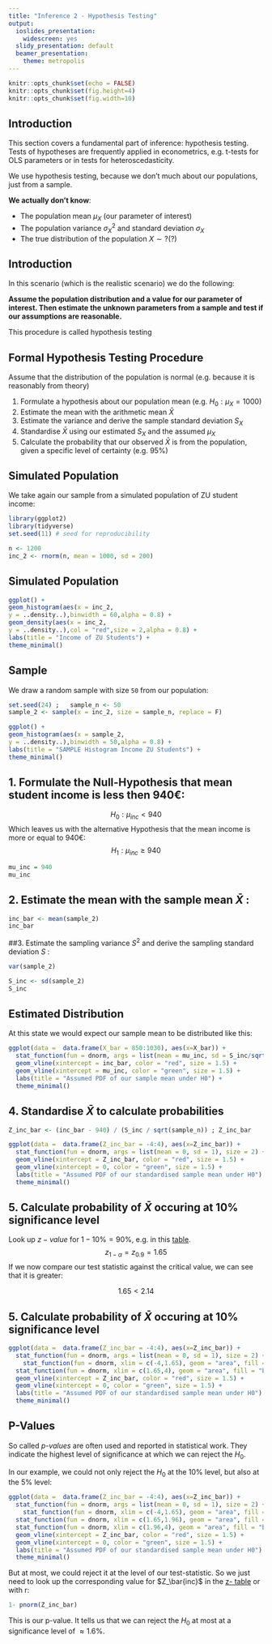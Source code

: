 ```yaml
---
title: "Inference 2 - Hypothesis Testing"
output:
  ioslides_presentation:
    widescreen: yes
  slidy_presentation: default
  beamer_presentation:
    theme: metropolis
---
```


```r
knitr::opts_chunk$set(echo = FALSE)
knitr::opts_chunk$set(fig.height=4)
knitr::opts_chunk$set(fig.width=10)
```

## Introduction

This section covers a fundamental part of inference: hypothesis testing. Tests of hypotheses are frequently applied in econometrics, e.g. t-tests for OLS parameters or in tests for heteroscedasticity.

We use hypothesis testing, because we don't much about our populations, just from a sample.

**We actually don't know**:

- The population mean $\mu_X$ (our parameter of interest)
- The population variance $\sigma^2_X$ and standard deviation $\sigma_X$
- The true distribution of the population $X \sim ?(?)$

## Introduction

In this scenario (which is the realistic scenario) we do the following:

**Assume the population distribution and a value for our parameter of interest. Then estimate the unknown parameters from a sample and test if our assumptions are reasonable.**

This procedure is called hypothesis testing

## Formal Hypothesis Testing Procedure

Assume that the distribution of the population is normal (e.g. because it is reasonably from theory)

1. Formulate a hypothesis about our population mean (e.g. $H_0:\mu_X = 1000$)
2. Estimate the mean with the arithmetic mean $\bar{X}$
3. Estimate the variance and derive the sample standard deviation $S_X$
4. Standardise $\bar{X}$ using our estimated $S_X$ and the assumed $\mu_X$
5. Calculate the probability that our observed $\bar{X}$ is from the population, given a specific level of certainty (e.g. $95 \%$)

## Simulated Population

We take again our sample from a simulated population of ZU student income:

```r
library(ggplot2)
library(tidyverse)
set.seed(11) # seed for reproducibility

n <- 1200
inc_2 <- rnorm(n, mean = 1000, sd = 200)
```

## Simulated Population

```r
ggplot() +
geom_histogram(aes(x = inc_2,
y = ..density..),binwidth = 60,alpha = 0.8) +
geom_density(aes(x = inc_2,
y = ..density..),col = "red",size = 2,alpha = 0.8) +
labs(title = "Income of ZU Students") +
theme_minimal()

```

## Sample

We draw a random sample with size `50` from our population:

```r
set.seed(24) ;   sample_n <- 50
sample_2 <- sample(x = inc_2, size = sample_n, replace = F)
```


```r
ggplot() +
geom_histogram(aes(x = sample_2,
y = ..density..),binwidth = 50,alpha = 0.8) +
labs(title = "SAMPLE Histogram Income ZU Students") +
theme_minimal()
```



## 1. Formulate the Null-Hypothesis that mean student income is less then $940 €$:
$$ H_0 : \mu_{inc} < 940  $$
Which leaves us with the alternative Hypothesis that the mean income is more or equal to $940€$:
$$ H_1: \mu_{inc} \geq 940 $$
```r
mu_inc = 940
mu_inc
```

## 2. Estimate the mean with the sample mean $\bar{X}$ :
```r
inc_bar <- mean(sample_2)
inc_bar
```

##3. Estimate the sampling variance $S^2$ and derive the sampling standard deviation $S$ :
```r
var(sample_2)
```
```r
S_inc <- sd(sample_2)
S_inc
```

## Estimated Distribution

At this state we would expect our sample mean to be distributed like this:

```r
ggplot(data =  data.frame(X_bar = 850:1030), aes(x=X_bar)) +
  stat_function(fun = dnorm, args = list(mean = mu_inc, sd = S_inc/sqrt(sample_n)), size = 2) +
  geom_vline(xintercept = inc_bar, color = "red", size = 1.5) +
  geom_vline(xintercept = mu_inc, color = "green", size = 1.5) +
  labs(title = "Assumed PDF of our sample mean under H0") +
  theme_minimal()
```

## 4. Standardise $\bar{X}$ to calculate probabilities

```r
Z_inc_bar <- (inc_bar - 940) / (S_inc / sqrt(sample_n)) ; Z_inc_bar
```

```r
ggplot(data =  data.frame(Z_inc_bar = -4:4), aes(x=Z_inc_bar)) +
  stat_function(fun = dnorm, args = list(mean = 0, sd = 1), size = 2) +
  geom_vline(xintercept = Z_inc_bar, color = "red", size = 1.5) +
  geom_vline(xintercept = 0, color = "green", size = 1.5) +
  labs(title = "Assumed PDF of our standardised sample mean under H0") +
  theme_minimal()
```

## 5. Calculate probability of $\bar{X}$ occuring at 10% significance level

Look up $z-value$ for $1-10\% = 90\%$, e.g. in this [table](http://www.z-table.com/).
$$ z_{1-\alpha} =  z_{0.9} = 1.65 $$
If we now compare our test statistic against the critical value, we can see that it is greater:

$$ 1.65 < 2.14 $$

## 5. Calculate probability of $\bar{X}$ occuring at 10% significance level

```r
ggplot(data =  data.frame(Z_inc_bar = -4:4), aes(x=Z_inc_bar)) +
  stat_function(fun = dnorm, args = list(mean = 0, sd = 1), size = 2) +
    stat_function(fun = dnorm, xlim = c(-4,1.65), geom = "area", fill = "grey", alpha=0.5) +
  stat_function(fun = dnorm, xlim = c(1.65,4), geom = "area", fill = "black", alpha=0.5) +
  geom_vline(xintercept = Z_inc_bar, color = "red", size = 1.5) +
  geom_vline(xintercept = 0, color = "green", size = 1.5) +
  labs(title = "Assumed PDF of our standardised sample mean under H0") +
  theme_minimal()
```

## P-Values

So called *p-values* are often used and reported in statistical work. They indicate the highest level of significance at which we can reject the $H_0$.

In our example, we could not only reject the $H_0$ at the $10\%$ level, but also at the $5\%$ level:

```r
ggplot(data =  data.frame(Z_inc_bar = -4:4), aes(x=Z_inc_bar)) +
  stat_function(fun = dnorm, args = list(mean = 0, sd = 1), size = 2) +
    stat_function(fun = dnorm, xlim = c(-4,1.65), geom = "area", fill = "grey", alpha=0.5) +
  stat_function(fun = dnorm, xlim = c(1.65,1.96), geom = "area", fill = "darkgrey", alpha=0.5) +
  stat_function(fun = dnorm, xlim = c(1.96,4), geom = "area", fill = "black", alpha=0.5) +
  geom_vline(xintercept = Z_inc_bar, color = "red", size = 1.5) +
  geom_vline(xintercept = 0, color = "green", size = 1.5) +
  labs(title = "Assumed PDF of our standardised sample mean under H0") +
  theme_minimal()
```

But at most, we could reject it at the level of our test-statistic. So we just need to look up the corresponding value for $Z_\bar{inc}$ in the [z- table](http://www.z-table.com/) or with r:

```r
1- pnorm(Z_inc_bar)
```

This is our p-value. It tells us that we can reject the $H_0$ at most at a significance level of $\approx 1.6 \%$.